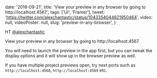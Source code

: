 
  date: '2018-09-21',
  title: 'View your preview in any browser by going to http://localhost:4567.',
  tags: ['UI', 'Framer'],
  tweet: 'https://twitter.com/alexchantastic/status/1043354044821950464',
  video: null,
  videoPoster: null,
  slug: 'preview-in-any-browser',
}


HT [@alexchantastic](https://twitter.com/alexchantastic)

View your preview in any browser by going to http://localhost:4567.

You will need to launch the preview in the app first, but you can tweak the display options and it will show up in the browser preview as well.

If you have multiple project previews open, try next ports such as `http://localhost:4568`, `http://localhost:4569` etc.
